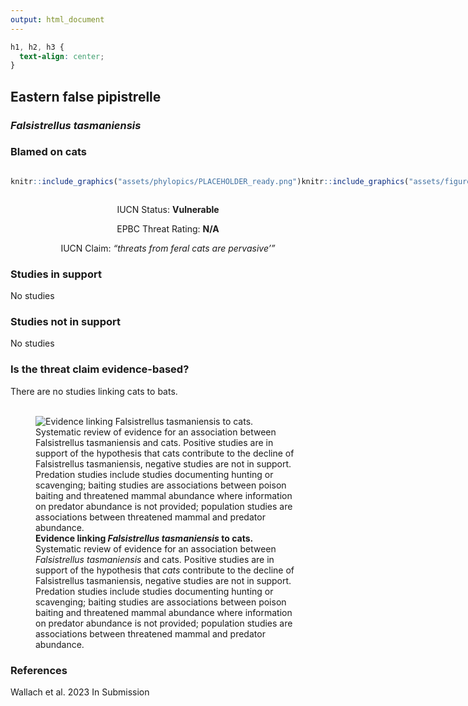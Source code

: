 ```yaml
---
output: html_document
---
```

```css
h1, h2, h3 {
  text-align: center;
}
```

## **Eastern false pipistrelle**
### *Falsistrellus tasmaniensis*
### Blamed on cats

:::: {style="display: flex;"}

::: {}
  ```r
  knitr::include_graphics("assets/phylopics/PLACEHOLDER_ready.png")
  ```
:::

::: {}

:::

::: {}
  ```r
  knitr::include_graphics("assets/figures/Map_Cat_Falsistrellus tasmaniensis.png")
  ```
:::

::::
<center>
IUCN Status: **Vulnerable**

EPBC Threat Rating: **N/A**

IUCN Claim: *"threats from feral cats are pervasive'"*

</center>

### Studies in support

No studies

### Studies not in support

No studies

### Is the threat claim evidence-based?

There are no studies linking cats to bats.
<br>
<br>

![**Evidence linking *Falsistrellus tasmaniensis* to cats.** Systematic review of evidence for an association between *Falsistrellus tasmaniensis* and cats. Positive studies are in support of the hypothesis that *cats* contribute to the decline of Falsistrellus tasmaniensis, negative studies are not in support. Predation studies include studies documenting hunting or scavenging; baiting studies are associations between poison baiting and threatened mammal abundance where information on predator abundance is not provided; population studies are associations between threatened mammal and predator abundance.](assets/figures/Main_Evidence_Cat_Falsistrellus tasmaniensis.png)

### References



Wallach et al. 2023 In Submission

